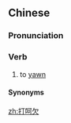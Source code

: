 ==Chinese==
{{zh-forms|type=12}}

===Pronunciation===
{{zh-pron
|m=dǎhēqiàn,tl=y
|c=daa2 ho1 him3
|cat=v
}}

===Verb===
{{zh-verb}}

# to [[yawn]]

====Synonyms====
{{zh-dial|打呵欠}}

[[zh:打呵欠]]
